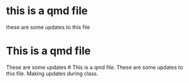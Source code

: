 # this is a qmd file

these are some updates to this file

# This is a qmd file

These are some updates
# This is a qmd file.
These are some updates to this file. Making updates during class. 
